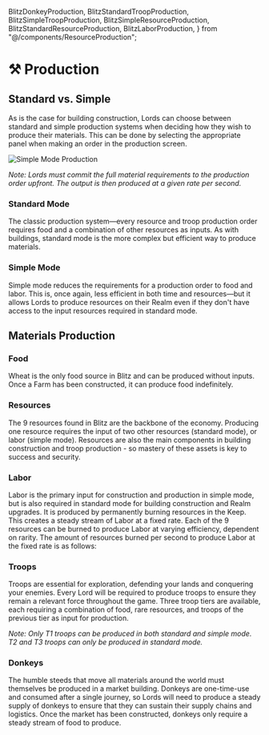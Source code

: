   BlitzDonkeyProduction,
  BlitzStandardTroopProduction,
  BlitzSimpleTroopProduction,
  BlitzSimpleResourceProduction,
  BlitzStandardResourceProduction,
  BlitzLaborProduction,
} from "@/components/ResourceProduction";

# ⚒️ Production

## Standard vs. Simple

As is the case for building construction, Lords can choose between standard and simple production systems when deciding
how they wish to produce their materials. This can be done by selecting the appropriate panel when making an order in
the production screen.

![Simple Mode Production](/gifs/labor-production.gif)

_Note: Lords must commit the full material requirements to the production order upfront. The output is then produced at a given rate per second._

### Standard Mode

The classic production system—every resource and troop production order requires food and a combination of other resources
as inputs. As with buildings, standard mode is the more complex but efficient way to produce materials.

### Simple Mode

Simple mode reduces the requirements for a production order to food and labor. This is, once again, less efficient in
both time and resources—but it allows Lords to produce resources on their Realm even if they don't have
access to the input resources required in standard mode.

## Materials Production

### Food

Wheat is the only food source in Blitz and can be produced without inputs. Once a Farm has been constructed, it can produce food indefinitely.

### Resources

The 9 resources found in Blitz are the backbone of the economy. Producing one resource requires the input of two other resources (standard mode), 
or labor (simple mode). Resources are also the main components in building construction and troop production - so mastery of these assets is key 
to success and security.

<BlitzSimpleResourceProduction />

<BlitzStandardResourceProduction />

### Labor

Labor is the primary input for construction and production in simple mode, but is also required in standard mode 
for building construction and Realm upgrades. It is produced by permanently burning resources in the Keep. This creates a steady
stream of Labor at a fixed rate. Each of the 9 resources can be burned to produce Labor at varying efficiency,
dependent on rarity. The amount of resources burned per second to produce Labor at the fixed rate is as follows:

<BlitzLaborProduction />

### Troops

Troops are essential for exploration, defending your lands and conquering your enemies. Every Lord will be required to produce troops to ensure 
they remain a relevant force throughout the game. Three troop tiers are available, each requiring a combination of food, rare resources, and troops 
of the previous tier as input for production.

_Note: Only T1 troops can be produced in both standard and simple mode. T2 and T3 troops can only be produced in standard
mode._

<BlitzSimpleTroopProduction />
<BlitzStandardTroopProduction />

### Donkeys

The humble steeds that move all materials around the world must themselves be produced in a market building. Donkeys are one-time-use and consumed 
after a single journey, so Lords will need to produce a steady supply of donkeys to ensure that they can sustain their supply chains and logistics. 
Once the market has been constructed, donkeys only require a steady stream of food to produce.

<BlitzDonkeyProduction />

